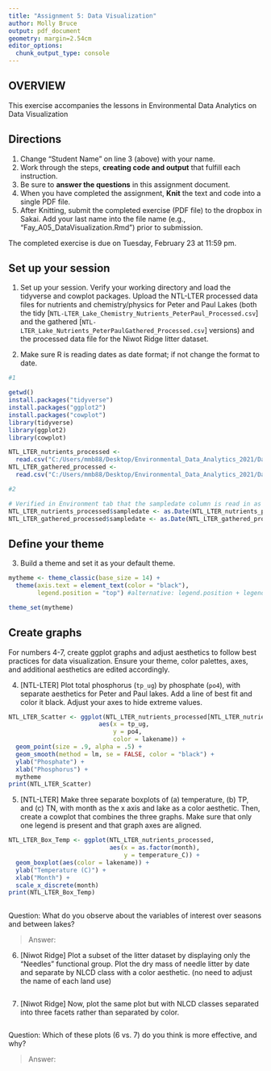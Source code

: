 ```yaml
---
title: "Assignment 5: Data Visualization"
author: Molly Bruce 
output: pdf_document
geometry: margin=2.54cm
editor_options: 
  chunk_output_type: console
---
```


## OVERVIEW

This exercise accompanies the lessons in Environmental Data Analytics on Data Visualization 

## Directions
1. Change "Student Name" on line 3 (above) with your name.
2. Work through the steps, **creating code and output** that fulfill each instruction.
3. Be sure to **answer the questions** in this assignment document.
4. When you have completed the assignment, **Knit** the text and code into a single PDF file.
5. After Knitting, submit the completed exercise (PDF file) to the dropbox in Sakai. Add your last name into the file name (e.g., "Fay_A05_DataVisualization.Rmd") prior to submission.

The completed exercise is due on Tuesday, February 23 at 11:59 pm.

## Set up your session 
1. Set up your session. Verify your working directory and load the tidyverse 
and cowplot packages. Upload the NTL-LTER processed data files for nutrients 
and chemistry/physics for Peter and Paul Lakes (both the tidy 
[`NTL-LTER_Lake_Chemistry_Nutrients_PeterPaul_Processed.csv`] and the gathered
[`NTL-LTER_Lake_Nutrients_PeterPaulGathered_Processed.csv`] versions) and 
the processed data file for the Niwot Ridge litter dataset. 

2. Make sure R is reading dates as date format; if not change the format to date.

```r
#1 

getwd()
install.packages("tidyverse")
install.packages("ggplot2")
install.packages("cowplot")
library(tidyverse)
library(ggplot2)
library(cowplot)

NTL_LTER_nutrients_processed <- 
  read.csv("C:/Users/mmb88/Desktop/Environmental_Data_Analytics_2021/Data/Processed/NTL-LTER_Lake_Chemistry_Nutrients_PeterPaul_Processed.csv", stringsAsFactors = TRUE)
NTL_LTER_gathered_processed <- 
  read.csv("C:/Users/mmb88/Desktop/Environmental_Data_Analytics_2021/Data/Processed/NTL-LTER_Lake_Nutrients_PeterPaulGathered_Processed.csv", stringsAsFactors = TRUE)

#2

# Verified in Environment tab that the sampledate column is read in as factor
NTL_LTER_nutrients_processed$sampledate <- as.Date(NTL_LTER_nutrients_processed$sampledate, format = "%Y-%m-%d")
NTL_LTER_gathered_processed$sampledate <- as.Date(NTL_LTER_gathered_processed$sampledate, format = "%Y-%m-%d")

```
## Define your theme
3. Build a theme and set it as your default theme.

```r
mytheme <- theme_classic(base_size = 14) +
  theme(axis.text = element_text(color = "black"), 
        legend.position = "top") #alternative: legend.position + legend.justification

theme_set(mytheme)
```

## Create graphs
For numbers 4-7, create ggplot graphs and adjust aesthetics to follow best practices for data visualization. Ensure your theme, color palettes, axes, and additional aesthetics are edited accordingly.

4. [NTL-LTER] Plot total phosphorus (`tp_ug`) by phosphate (`po4`), with separate aesthetics for Peter and Paul lakes. Add a line of best fit and color it black. Adjust your axes to hide extreme values.

```r
NTL_LTER_Scatter <- ggplot(NTL_LTER_nutrients_processed[NTL_LTER_nutrients_processed$po4 <=50,], 
                         aes(x = tp_ug, 
                             y = po4, 
                             color = lakename)) + 
  geom_point(size = .9, alpha = .5) + 
  geom_smooth(method = lm, se = FALSE, color = "black") +
  ylab("Phosphate") + 
  xlab("Phosphorus") +
  mytheme
print(NTL_LTER_Scatter)
```

5. [NTL-LTER] Make three separate boxplots of (a) temperature, (b) TP, and (c) TN, with month as the x axis and lake as a color aesthetic. Then, create a cowplot that combines the three graphs. Make sure that only one legend is present and that graph axes are aligned.

```r
NTL_LTER_Box_Temp <- ggplot(NTL_LTER_nutrients_processed, 
                            aes(x = as.factor(month), 
                                y = temperature_C)) + 
  geom_boxplot(aes(color = lakename)) + 
  ylab("Temperature (C)") + 
  xlab("Month") + 
  scale_x_discrete(month)
print(NTL_LTER_Box_Temp)
  
```

Question: What do you observe about the variables of interest over seasons and between lakes? 

> Answer: 

6. [Niwot Ridge] Plot a subset of the litter dataset by displaying only the "Needles" functional group. Plot the dry mass of needle litter by date and separate by NLCD class with a color aesthetic. (no need to adjust the name of each land use)

```r

```

7. [Niwot Ridge] Now, plot the same plot but with NLCD classes separated into three facets rather than separated by color. 

```r

```
Question: Which of these plots (6 vs. 7) do you think is more effective, and why? 

> Answer:
